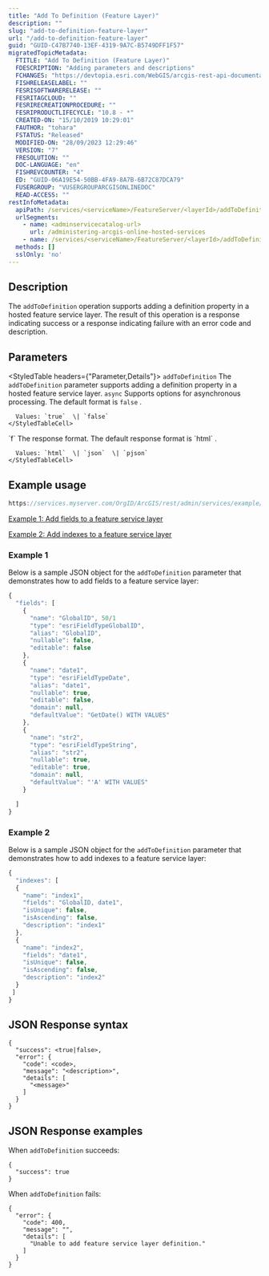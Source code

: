 ```yaml
---
title: "Add To Definition (Feature Layer)"
description: ""
slug: "add-to-definition-feature-layer"
url: "/add-to-definition-feature-layer"
guid: "GUID-C47B7740-13EF-4319-9A7C-B5749DFF1F57"
migratedTopicMetadata:
  FTITLE: "Add To Definition (Feature Layer)"
  FDESCRIPTION: "Adding parameters and descriptions"
  FCHANGES: "https://devtopia.esri.com/WebGIS/arcgis-rest-api-documentation/issues/214"
  FISHRELEASELABEL: ""
  FESRISOFTWARERELEASE: ""
  FESRITAGCLOUD: ""
  FESRIRECREATIONPROCEDURE: ""
  FESRIPRODUCTLIFECYCLE: "10.8 - *"
  CREATED-ON: "15/10/2019 10:29:01"
  FAUTHOR: "tohara"
  FSTATUS: "Released"
  MODIFIED-ON: "28/09/2023 12:29:46"
  VERSION: "7"
  FRESOLUTION: ""
  DOC-LANGUAGE: "en"
  FISHREVCOUNTER: "4"
  ED: "GUID-06A19E54-50BB-4FA9-8A7B-6B72C87DCA79"
  FUSERGROUP: "VUSERGROUPARCGISONLINEDOC"
  READ-ACCESS: ""
restInfoMetadata:
  apiPath: /services/<serviceName>/FeatureServer/<layerId>/addToDefinition
  urlSegments:
    - name: <adminservicecatalog-url>
      url: /administering-arcgis-online-hosted-services
    - name: /services/<serviceName>/FeatureServer/<layerId>/addToDefinition
  methods: []
  sslOnly: 'no'
---
```


## Description

The `addToDefinition`  operation supports adding a definition property in a hosted feature service layer. The result of this operation is a response indicating success or a response indicating failure with an error code and description. 

## Parameters 

<StyledTable headers={"Parameter,Details"}>
  <StyledTableRow>
    <StyledTableCell cellStyle="markdown">`addToDefinition`</StyledTableCell>
    <StyledTableCell cellStyle="markdown">The `addToDefinition`  parameter supports adding a definition property in a hosted feature service layer.</StyledTableCell>
  </StyledTableRow>
  <StyledTableRow>
    <StyledTableCell cellStyle="markdown">`async`</StyledTableCell>
    <StyledTableCell cellStyle="markdown">
      Supports options for asynchronous processing. The default format is `false` .

      Values: `true`  \| `false` 
    </StyledTableCell>
  </StyledTableRow>
  <StyledTableRow>
    <StyledTableCell cellStyle="markdown">`f`</StyledTableCell>
    <StyledTableCell cellStyle="markdown">
      The response format. The default response format is `html` .

      Values: `html`  \| `json`  \| `pjson` 
    </StyledTableCell>
  </StyledTableRow>
</StyledTable>

## Example usage

```javascript
https://services.myserver.com/OrgID/ArcGIS/rest/admin/services/example/FeatureServer/0/addToDefinition
```

 

[ Example 1: Add fields to a feature service layer](/add-to-definition-feature-layer#example-1)

[Example 2: Add indexes to a feature service layer](/add-to-definition-feature-layer#example-2)

### Example 1

Below is a sample JSON object for the `addToDefinition`  parameter that demonstrates how to add fields to a feature service layer:

```javascript
{
  "fields": [
    {
      "name": "GlobalID", 50/1
      "type": "esriFieldTypeGlobalID", 
      "alias": "GlobalID", 
      "nullable": false, 
      "editable": false
    },
    {
      "name": "date1", 
      "type": "esriFieldTypeDate", 
      "alias": "date1", 
      "nullable": true, 
      "editable": false, 
      "domain": null, 
      "defaultValue": "GetDate() WITH VALUES"
    },
    {   
      "name": "str2", 
      "type": "esriFieldTypeString", 
      "alias": "str2", 
      "nullable": true, 
      "editable": true, 
      "domain": null, 
      "defaultValue": "'A' WITH VALUES"
    }

  ]
}
```

 

### Example 2

Below is a sample JSON object for the `addToDefinition`  parameter that demonstrates how to add indexes to a feature service layer:

```javascript
{
  "indexes": [
  {
    "name": "index1",
    "fields": "GlobalID, date1",
    "isUnique": false,
    "isAscending": false,
    "description": "index1"   
  },
  {
    "name": "index2",
    "fields": "date1",
    "isUnique": false,
    "isAscending": false,
    "description": "index2"   
  } 
 ]
}
```

 

## JSON Response syntax

```other
{
  "success": <true|false>,
  "error": {
    "code": <code>,
    "message": "<description>",
    "details": [
      "<message>"
    ]
  }
}
```

 

## JSON Response examples

When `addToDefinition`  succeeds:

```other
{
  "success": true
}
```

 

When `addToDefinition`  fails:

```other
{
  "error": {
    "code": 400, 
    "message": "", 
    "details": [
      "Unable to add feature service layer definition."
    ]
  }
}
```

 
